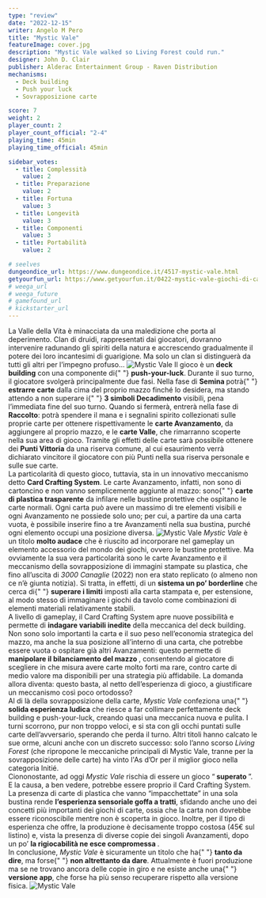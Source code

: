 ```yaml
---
type: "review"
date: "2022-12-15"
writer: Angelo M Pero
title: "Mystic Vale"
featureImage: cover.jpg
description: "Mystic Vale walked so Living Forest could run."
designer: John D. Clair
publisher: Alderac Entertainment Group - Raven Distribution
mechanisms:
  - Deck building
  - Push your luck
  - Sovrapposizione carte

score: 7
weight: 2
player_count: 2
player_count_official: "2-4"
playing_time: 45min
playing_time_official: 45min

sidebar_votes:
  - title: Complessità
    value: 2
  - title: Preparazione
    value: 2
  - title: Fortuna
    value: 3
  - title: Longevità
    value: 3
  - title: Componenti
    value: 3
  - title: Portabilità
    value: 2

# seelves
dungeondice_url: https://www.dungeondice.it/4517-mystic-vale.html
getyourfun_url: https://www.getyourfun.it/0422-mystic-vale-giochi-di-carte.html?fast_search=fs
# weega_url
# weega_future
# gamefound_url
# kickstarter_url
---
```


<Setting>
  La Valle della Vita è minacciata da una maledizione che porta al deperimento.
  Clan di druidi, rappresentati dai giocatori, dovranno intervenire radunando
  gli spiriti della natura e accrescendo gradualmente il potere dei loro
  incantesimi di guarigione. Ma solo un clan si distinguerà da tutti gli altri
  per l’impegno profuso...
</Setting>

<img src="./game1.jpg" alt="Mystic Vale" />

<Rules>
  Il gioco è un <strong>deck building</strong> con una componente di{" "}
  <strong>push-your-luck</strong>. Durante il suo turno, il giocatore svolgerà
  principalmente due fasi. Nella fase di <strong>Semina </strong>potrà{" "}
  <strong>estrarre carte</strong> dalla cima del proprio mazzo finché lo
  desidera, ma stando attendo a non superare i{" "}
  <strong>3 simboli Decadimento</strong> visibili, pena l’immediata fine del suo
  turno. Quando si fermerà, entrerà nella fase di <strong>Raccolto</strong>:
  potrà spendere il mana e i segnalini spirito collezionati sulle proprie carte
  per ottenere rispettivamente le <strong>carte Avanzamento</strong>, da
  aggiungere al proprio mazzo, e le <strong>carte Valle</strong>, che rimarranno
  scoperte nella sua area di gioco. Tramite gli effetti delle carte sarà
  possibile ottenere dei <strong>Punti Vittoria</strong> da una riserva comune,
  al cui esaurimento verrà dichiarato vincitore il giocatore con più Punti nella
  sua riserva personale e sulle sue carte.
  <br />
  La particolarità di questo gioco, tuttavia, sta in un innovativo meccanismo
  detto <strong>Card Crafting System</strong>. Le carte Avanzamento, infatti,
  non sono di cartoncino e non vanno semplicemente aggiunte al mazzo: sono{" "}
  <strong>carte di plastica trasparente</strong> da infilare nelle bustine
  protettive che ospitano le carte normali. Ogni carta può avere un massimo di
  tre elementi visibili e ogni Avanzamento ne possiede solo uno; per cui, a
  partire da una carta vuota, è possibile inserire fino a tre Avanzamenti nella
  sua bustina, purché ogni elemento occupi una posizione diversa.
</Rules>

<img src="./game2.jpg" alt="Mystic Vale" />

<Feedback>
  <em>Mystic Vale</em> è un titolo <strong>molto audace</strong> che è riuscito
  ad incorporare nel gameplay un elemento accessorio del mondo dei giochi,
  ovvero le bustine protettive. Ma ovviamente la sua vera particolarità sono le
  carte Avanzamento e il meccanismo della sovrapposizione di immagini stampate
  su plastica, che fino all’uscita di <em>3000 Canaglie</em> (2022) non era
  stato replicato (o almeno non ce n’è giunta notizia). Si tratta, in effetti,
  di un <strong>sistema un po’ borderline</strong> che cerca di{" "}
  <strong>superare i limiti</strong> imposti alla carta stampata e, per
  estensione, al modo stesso di immaginare i giochi da tavolo come combinazioni
  di elementi materiali relativamente stabili.
  <br />A livello di gameplay, il Card Crafting System apre nuove possibilità e permette
  di <strong>indagare variabili inedite</strong> della meccanica del deck building.
  Non sono solo importanti la carta e il suo peso nell’economia strategica del mazzo,
  ma anche la sua posizione all’interno di una carta, che potrebbe essere vuota o
  ospitare già altri Avanzamenti: questo permette di <strong>
    manipolare il bilanciamento del mazzo
  </strong>, consentendo al giocatore di scegliere in che misura avere carte molto
  forti ma rare, contro carte di medio valore ma disponibili per una strategia più
  affidabile. La domanda allora diventa: questo basta, al netto dell’esperienza di
  gioco, a giustificare un meccanismo così poco ortodosso?
  <br />
  Al di là della sovrapposizione della carte, <em>Mystic Vale</em> confeziona una{" "}
  <strong>solida esperienza ludica</strong> che riesce a far collimare perfettamente
  deck building e push-your-luck, creando quasi una meccanica nuova e pulita. I turni
  scorrono, pur non troppo veloci, e si sta con gli occhi puntati sulle carte dell’avversario,
  sperando che perda il turno. Altri titoli hanno calcato le sue orme, alcuni anche
  con un discreto successo: solo l’anno scorso <em>Living Forest</em> (che ripropone
  le meccaniche principali di Mystic Vale, tranne per la sovrapposizione delle carte)
  ha vinto l'As d’Or per il miglior gioco nella categoria Initié.
  <br />
  Ciononostante, ad oggi <em>Mystic Vale</em> rischia di essere un gioco “<strong>
    superato
  </strong>”. E la causa, a ben vedere, potrebbe essere proprio il Card Crafting
  System. La presenza di carte di plastica che vanno “impacchettate” in una sola
  bustina rende <strong>l’esperienza sensoriale goffa a tratti</strong>, sfidando
  anche uno dei concetti più importanti dei giochi di carte, ossia che la carta non
  dovrebbe essere riconoscibile mentre non è scoperta in gioco. Inoltre, per il tipo
  di esperienza che offre, la produzione è decisamente troppo costosa (45€ sul listino)
  e, vista la presenza di diverse copie dei singoli Avanzamenti, dopo un po’ <strong>
    la rigiocabilità ne esce compromessa
  </strong>.<br />
  In conclusione, <em>Mystic Vale</em> è sicuramente un titolo che ha{" "}
  <strong>tanto da dire</strong>, ma forse{" "}
  <strong>non altrettanto da dare</strong>. Attualmente è fuori produzione ma se
  ne trovano ancora delle copie in giro e ne esiste anche una{" "}
  <strong>versione app</strong>, che forse ha più senso recuperare rispetto alla
  versione fisica.
</Feedback>

<img src="./game3.jpg" alt="Mystic Vale" />
